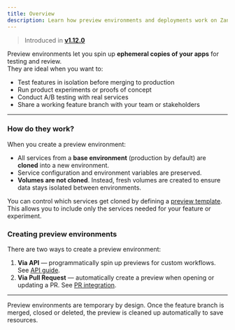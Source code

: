 ```yaml
---
title: Overview
description: Learn how preview environments and deployments work on ZaneOps.
---
```



> Introduced in [**v1.12.0**](/changelog/v112)

Preview environments let you spin up **ephemeral copies of your apps** for testing and review.  
They are ideal when you want to:  

- Test features in isolation before merging to production  
- Run product experiments or proofs of concept  
- Conduct A/B testing with real services  
- Share a working feature branch with your team or stakeholders  

---

### How do they work?

When you create a preview environment:  

- All services from a **base environment** (production by default) are **cloned** into a new environment.  
- Service configuration and environment variables are preserved.  
- **Volumes are not cloned**. Instead, fresh volumes are created to ensure data stays isolated between environments.  

You can control which services get cloned by defining a [preview template](./a-preview-templates).  
This allows you to include only the services needed for your feature or experiment.  


### Creating preview environments

There are two ways to create a preview environment:  

1. **Via API** — programmatically spin up previews for custom workflows. See [API guide](./c-create-preview-from-api).  
2. **Via Pull Request** — automatically create a preview when opening or updating a PR. See [PR integration](./b-create-preview-from-pull-request).  

---

<Aside type="note" title="Good to know">
Preview environments are temporary by design. Once the feature branch is merged, closed or deleted, the preview is cleaned up automatically to save resources.
</Aside>


